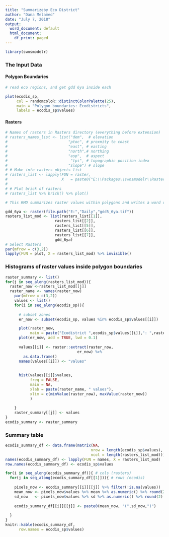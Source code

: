```yaml
---
title: "Summarizeby Eco District"
author: "Dana Melamed"
date: "July 7, 2018"
output:
  word_document: default
  html_document:
    df_print: paged
---
```


```r

library(swnsmodelr)

```

### The Input Data

#### Polygon Boundaries
```r
# read eco regions, and get gdd 6ya inside each

plot(ecodis_sp,
     col = randomcoloR::distinctColorPalette(25),
     main = "Polygon boundaries: Ecodistricts",
     labels = ecodis_sp$values)


```

#### Rasters
```r
# Names of rasters in Rasters directory (everything before extension)
# rasters_names_list <- list("dem",  # elevation
#                           "ptoc", # proxmity to coast
#                           "east", # easting
#                           "north",# northing
#                           "asp",  # aspect
#                            "tpi", # topographic position index
#                           "slope") # slope
# # Make into rasters objects list
# rasters_list <- lapply(FUN = raster,
#                        X   = paste0("E:\\Packages\\swnsmodelr\\Rasters\\200\\",rasters_names_list, ".tif"))
# 
# # Plot brick of rasters
# rasters_list %>% brick() %>% plot()

```

```r
# This RMD summarizes raster values within polygons and writes a word document report.

gdd_6ya <- raster(file.path("E:","Daily","gdd5_6ya.tif"))
rasters_list_mod <- list(rasters_list[[1]], 
                      rasters_list[[2]],
                      rasters_list[[5]],
                      rasters_list[[6]],
                      rasters_list[[7]],
                      gdd_6ya)
# Select Rasters
par(mfrow = c(3,2))
lapply(FUN = plot, X = rasters_list_mod) %>% invisible()

```

### Histograms of raster values inside polygon boundaries

```r
raster_summary <- list() 
for(j in seq_along(rasters_list_mod)){
  raster_now <-rasters_list_mod[[j]]
  raster_name <- names(raster_now)
    par(mfrow = c(3,2))
    values <- list()
    for(i in seq_along(ecodis_sp)){
      
      # subset zones 
      er_now <- subset(ecodis_sp, values %in% ecodis_sp$values[[i]])

      plot(raster_now,
           main = paste("Ecodistrict ",ecodis_sp$values[[i]],": ",raster_name))
      plot(er_now, add = TRUE, lwd = 0.1)
      
      values[[i]] <- raster::extract(raster_now,
                                er_now) %>%
        as.data.frame()
      names(values[[i]]) <- "values"
      
      
      hist(values[[i]]$values,
           freq = FALSE,
           main = NA,
           xlab = paste(raster_name, " values"),
           xlim = c(minValue(raster_now), maxValue(raster_now))
           )
      
    }
    raster_summary[[j]] <- values
}
ecodis_summary <- raster_summary
```

### Summary table
```r
ecodis_summary_df <- data.frame(matrix(NA, 
                                      nrow = length(ecodis_sp$values),
                                      ncol = length(rasters_list_mod)))
names(ecodis_summary_df) <- lapply(FUN = names, X = rasters_list_mod)
row.names(ecodis_summary_df) <- ecodis_sp$values 

for(i in seq_along(ecodis_summary_df)){ # cols (rasters)
  for(j in seq_along(ecodis_summary_df[[1]])){ # rows (ecodis)
    
    pixels_now <- ecodis_summary[[i]][[j]] %>% filter(!is.na(values))
    mean_now <- pixels_now$values %>% mean %>% as.numeric() %>% round(2)
    sd_now   <- pixels_now$values %>% sd %>% as.numeric() %>% round(2)
    
    ecodis_summary_df[[i]][[j]] <- paste0(mean_now, "(",sd_now,")")
    
  }
}
knitr::kable(ecodis_summary_df,
      row.names = ecodis_sp$values)
```

